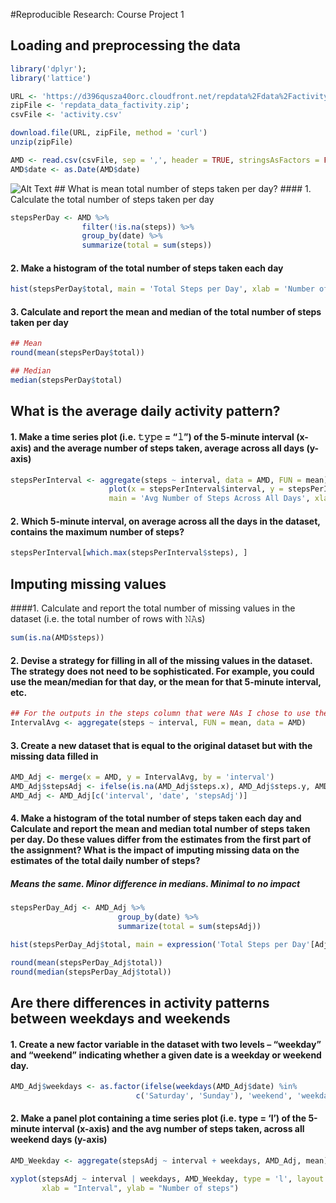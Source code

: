 #Reproducible Research: Course Project 1


## Loading and preprocessing the data

```r
library('dplyr');
library('lattice')

URL <- 'https://d396qusza40orc.cloudfront.net/repdata%2Fdata%2Factivity.zip';
zipFile <- 'repdata_data_factivity.zip';
csvFile <- 'activity.csv'

download.file(URL, zipFile, method = 'curl')
unzip(zipFile)

AMD <- read.csv(csvFile, sep = ',', header = TRUE, stringsAsFactors = FALSE)
AMD$date <- as.Date(AMD$date)
```
![Alt Text](https://github.com/uwheartbreaker/RepData_PeerAssessment1/blob/master/Figures/Figure1.png)
## What is mean total number of steps taken per day?
#### 1. Calculate the total number of steps taken per day

```r
stepsPerDay <- AMD %>%
                filter(!is.na(steps)) %>%
                group_by(date) %>%
                summarize(total = sum(steps))
```

#### 2. Make a histogram of the total number of steps taken each day

```r
hist(stepsPerDay$total, main = 'Total Steps per Day', xlab = 'Number of Steps')
```  

#### 3. Calculate and report the mean and median of the total number of steps taken per day

```r
## Mean
round(mean(stepsPerDay$total))

## Median
median(stepsPerDay$total)
```

## What is the average daily activity pattern?
#### 1. Make a time series plot (i.e. 𝚝𝚢𝚙𝚎 = "𝚕") of the 5-minute interval (x-axis) and the average number of steps taken, average across all days (y-axis)

```r
stepsPerInterval <- aggregate(steps ~ interval, data = AMD, FUN = mean)
                      plot(x = stepsPerInterval$interval, y = stepsPerInterval$steps, type = 'l',
                      main = 'Avg Number of Steps Across All Days', xlab = 'Steps', ylab = 'Interval')
```

#### 2. Which 5-minute interval, on average across all the days in the dataset, contains the maximum number of steps?

```r
stepsPerInterval[which.max(stepsPerInterval$steps), ]
```

## Imputing missing values
####1. Calculate and report the total number of missing values in the dataset (i.e. the total number of rows with 𝙽𝙰s)

```r
sum(is.na(AMD$steps))
```

#### 2. Devise a strategy for filling in all of the missing values in the dataset. The strategy does not need to be sophisticated. For example, you could use the mean/median for that day, or the mean for that 5-minute interval, etc.

```r
## For the outputs in the steps column that were NAs I chose to use the mean number of steps for the 5 minute interval
IntervalAvg <- aggregate(steps ~ interval, FUN = mean, data = AMD)
```

#### 3. Create a new dataset that is equal to the original dataset but with the missing data filled in

```r
AMD_Adj <- merge(x = AMD, y = IntervalAvg, by = 'interval')
AMD_Adj$stepsAdj <- ifelse(is.na(AMD_Adj$steps.x), AMD_Adj$steps.y, AMD_Adj$steps.x) 
AMD_Adj <- AMD_Adj[c('interval', 'date', 'stepsAdj')]  
```

#### 4. Make a histogram of the total number of steps taken each day and Calculate and report the mean and median total number of steps taken per day. Do these values differ from the estimates from the first part of the assignment? What is the impact of imputing missing data on the estimates of the total daily number of steps?
##### Means the same.  Minor difference in medians.  Minimal to no impact

```r
stepsPerDay_Adj <- AMD_Adj %>%
                        group_by(date) %>%
                        summarize(total = sum(stepsAdj))

hist(stepsPerDay_Adj$total, main = expression('Total Steps per Day'[Adj]), xlab = 'Number of Steps')

round(mean(stepsPerDay_Adj$total))
round(median(stepsPerDay_Adj$total))
```

## Are there differences in activity patterns between weekdays and weekends
#### 1. Create a new factor variable in the dataset with two levels – “weekday” and “weekend” indicating whether a given date is a weekday or weekend day.

```r
AMD_Adj$weekdays <- as.factor(ifelse(weekdays(AMD_Adj$date) %in% 
                            c('Saturday', 'Sunday'), 'weekend', 'weekday'))
```

#### 2. Make a panel plot containing a time series plot (i.e. type = 'l') of the 5-minute interval (x-axis) and the avg number of steps taken, across all weekend days (y-axis)

```r
AMD_Weekday <- aggregate(stepsAdj ~ interval + weekdays, AMD_Adj, mean)

xyplot(stepsAdj ~ interval | weekdays, AMD_Weekday, type = 'l', layout = c(1, 2), 
       xlab = "Interval", ylab = "Number of steps")
```

